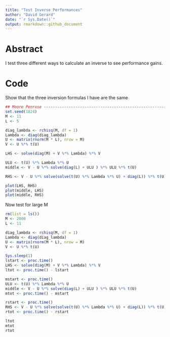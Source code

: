 ```yaml
---
title: "Test Inverse Performances"
author: "David Gerard"
date: "`r Sys.Date()`"
output: rmarkdown::github_document
---
```


# Abstract
I test three different ways to calculate an inverse to see performance gains.

# Code

Show that the three inversion formulas I have are the same
```r
## Moore Penrose --------------------------------------------------------------
set.seed(1824)
M <- 11
L <- 5

diag_lambda <- rchisq(M, df = 1)
Lambda <- diag(diag_lambda)
U <- matrix(rnorm(M * L), nrow = M)
V <- U %*% t(U)

LHS <- solve(diag(M) + V %*% Lambda) %*% V

ULU <- t(U) %*% Lambda %*% U
middle <- V - U %*% solve(diag(L) + ULU ) %*% ULU %*% t(U)

RHS <- V - U %*% solve(solve(t(U) %*% Lambda %*% U) + diag(L)) %*% t(U)

plot(LHS, RHS)
plot(middle, LHS)
plot(middle, RHS)
```


Now test for large M
```r
rm(list = ls())
M <- 2000
L <- 11

diag_lambda <- rchisq(M, df = 1)
Lambda <- diag(diag_lambda)
U <- matrix(rnorm(M * L), nrow = M)
V <- U %*% t(U)

Sys.sleep(1)
lstart <- proc.time()
LHS <- solve(diag(M) + V %*% Lambda) %*% V
ltot <- proc.time() - lstart

mstart <- proc.time()
ULU <- t(U) %*% Lambda %*% U
middle <- V - U %*% solve(diag(L) + ULU ) %*% ULU %*% t(U)
mtot <- proc.time() - mstart

rstart <- proc.time()
RHS <- V - U %*% solve(solve(t(U) %*% Lambda %*% U) + diag(L)) %*% t(U)
rtot <- proc.time() - rstart

ltot
mtot
rtot
```
